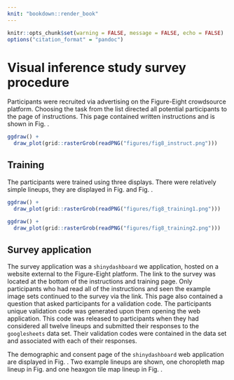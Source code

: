 ```yaml
---
knit: "bookdown::render_book"
---
```



```r
knitr::opts_chunk$set(warning = FALSE, message = FALSE, echo = FALSE)
options("citation_format" = "pandoc")
```

# Visual inference study survey procedure

Participants were recruited via advertising on the Figure-Eight crowdsource platform.
Choosing the task from the list directed all potential participants to the page of instructions.
This page contained written instructions and is shown in Fig. \ref{fig:instruct}. 


```r
ggdraw() +
  draw_plot(grid::rasterGrob(readPNG("figures/fig8_instruct.png")))
```


## Training

The participants were trained using three displays. There were relatively simple lineups, they are displayed in Fig. \ref{fig:training1} and Fig. \ref{fig:training2}.


```r
ggdraw() +
  draw_plot(grid::rasterGrob(readPNG("figures/fig8_training1.png")))
```


```r
ggdraw() +
  draw_plot(grid::rasterGrob(readPNG("figures/fig8_training2.png")))
```


## Survey application

The survey application was a `shinydashboard` we application, hosted on a website external to the Figure-Eight platform. The link to the survey was located at the bottom of the instructions and training page. Only participants who had read all of the instructions and seen the example image sets continued to the survey via the link.
This page also contained a question that asked participants for a validation code. The participants unique validation code was generated upon them opening the web application. This code was released to participants when they had considered all twelve lineups and submitted their responses to the `googlesheets` data set. Their validation codes were contained in the data set and associated with each of their responses.

The demographic and consent page of the `shinydashboard` web application are displayed in Fig. \ref{fig:survey-demogs}. Two example lineups are shown, one choropleth map lineup in Fig. \ref{fig:survey-choro} and one heaxgon tile map lineup in Fig. \ref{fig:survey-hex}.


<!-- ```{r survey-demogs, results = "asis", fig.cap = "The demographics questions tab of the shinydashboard survey application."} -->
<!-- ggdraw() + -->
<!--   draw_plot(grid::rasterGrob(readPNG("figures/survey_demogs.png"))) -->
<!-- ``` -->

\begin{figure}[H]
\centering
\includegraphics[width=16cm]{lineups/survey-demogs-1.pdf}
\caption{\label{fig:survey-demogs}The demographics questions tab of the shinydashboard survey application.}
\end{figure}



\begin{figure}[H]
\centering
\includegraphics[width=16cm]{lineups/survey-choro-1.pdf}
\caption{\label{fig:survey-choro}An example of the choropleth map lineup shown in the survey tab of the shinydashboard app.}
\end{figure}


\begin{figure}[H]
\centering
\includegraphics[width=16cm]{lineups/survey-hex-1.pdf}
\caption{\label{fig:survey-hex}An example of the hexagon tile map lineup shown in the survey tab of the shinydashboard app.}
\end{figure}